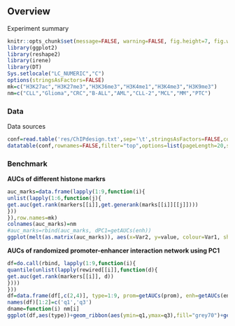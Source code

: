 ## Overview {.tabset .tabset-fade}

Experiment summary

```r
knitr::opts_chunk$set(message=FALSE, warning=FALSE, fig.height=7, fig.width=7)
library(ggplot2)
library(reshape2)
library(irene)
library(DT)
Sys.setlocale("LC_NUMERIC","C")
options(stringsAsFactors=FALSE)
mk=c("H3K27ac","H3K27me3","H3K36me3","H3K4me1","H3K4me3","H3K9me3")
nm=c("CLL","Glioma","CRC","B-ALL","AML","CLL-2","MCL","MM","PTC")
```

### Data
Data sources

```r
conf=read.table('res/ChIPdesign.txt',sep='\t',stringsAsFactors=FALSE,col.names=c('experiment','factor','condition','ipReads','ctReads','peaks'))
datatable(conf,rownames=FALSE,filter="top",options=list(pageLength=20,scrollX=TRUE,autoWidth=TRUE))
```

### Benchmark
__AUCs of different histone markrs__

```r
auc_marks=data.frame(lapply(1:9,function(i){
unlist(lapply(1:6,function(j){
get.auc(get.rank(markers[[i]],get.generank(marks[[i]][[j]])))
}))
}),row.names=mk)
colnames(auc_marks)=nm
#auc_marks=rbind(auc_marks, dPC1=getAUCs(enh))
ggplot(melt(as.matrix(auc_marks)), aes(x=Var2, y=value, colour=Var1, shape=Var1))+geom_point(size=4)+labs(x="Test cases",y="AUCs")
```

__AUCs of randomized promoter-enhancer interaction network using PC1__

```r
df=do.call(rbind, lapply(1:9,function(i){
quantile(unlist(lapply(rewired[[i]],function(d){
get.auc(get.rank(markers[[i]], d))
})))
}))
df=data.frame(df[,c(2,4)], type=1:9, prom=getAUCs(prom), enh=getAUCs(enh))
names(df)[1:2]=c('q1','q3')
dname=function(i) nm[i]
ggplot(df,aes(type))+geom_ribbon(aes(ymin=q1,ymax=q3),fill="grey70")+geom_line(aes(y=enh),color="red")+geom_line(aes(y=prom),color="red",linetype="dashed")+ scale_x_continuous(breaks=1:9,label=dname)+labs(x="",y="AUC")
```

